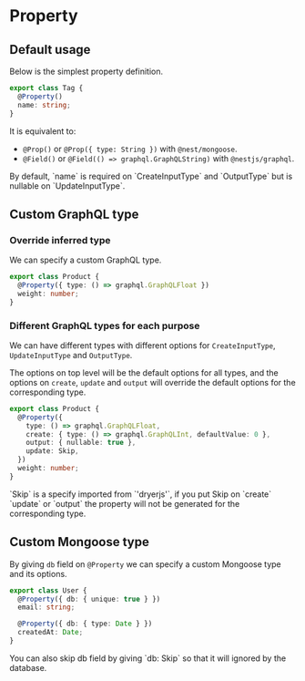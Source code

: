 
# Property

## Default usage

Below is the simplest property definition.

```ts
export class Tag {
  @Property()
  name: string;
}
```

It is equivalent to:

* `@Prop()` or `@Prop({ type: String })` with `@nest/mongoose`.
* `@Field()` or `@Field(() => graphql.GraphQLString)` with `@nestjs/graphql`.

<Callout>
By default, `name` is required on `CreateInputType` and `OutputType` but is nullable on `UpdateInputType`.
</Callout>

## Custom GraphQL type

### Override inferred type

We can specify a custom GraphQL type.

```ts
export class Product {
  @Property({ type: () => graphql.GraphQLFloat })
  weight: number;
}
```

### Different GraphQL types for each purpose

We can have different types with different options for `CreateInputType`, `UpdateInputType` and `OutputType`.

The options on top level will be the default options for all types, and the options on `create`, `update` and `output` will override the default options for the corresponding type.

```ts
export class Product {
  @Property({
    type: () => graphql.GraphQLFloat,
    create: { type: () => graphql.GraphQLInt, defaultValue: 0 },  
    output: { nullable: true },
    update: Skip,
  })
  weight: number;
}
```

<Callout>
`Skip` is a specify imported from `'dryerjs'`, if you put Skip on `create` `update` or `output` the property will not be generated for the corresponding type.
</Callout>

## Custom Mongoose type

By giving `db` field on `@Property` we can specify a custom Mongoose type and its options.

```ts
export class User {
  @Property({ db: { unique: true } })
  email: string;

  @Property({ db: { type: Date } })
  createdAt: Date;
}
```

<Callout>
You can also skip db field by giving `db: Skip` so that it will ignored by the database.
</Callout>
